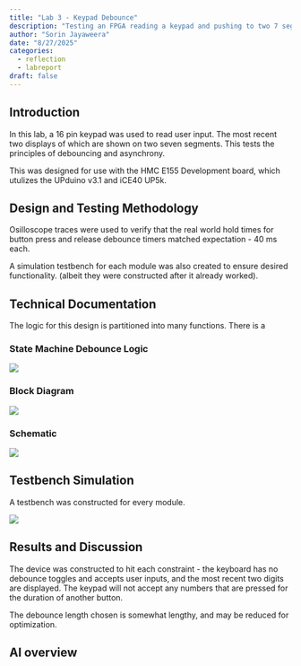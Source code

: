 ```yaml
---
title: "Lab 3 - Keypad Debounce"
description: "Testing an FPGA reading a keypad and pushing to two 7 segment displays"
author: "Sorin Jayaweera"
date: "8/27/2025"
categories:
  - reflection
  - labreport
draft: false
---
```



## Introduction

In this lab, a 16 pin keypad was used to read user input. The most recent two displays of which are shown on two seven segments. 
This tests the principles of debouncing and asynchrony. 

This was designed for use with the HMC E155 Development board, which utulizes the UPduino v3.1 and iCE40 UP5k. 

## Design and Testing Methodology

Osilloscope traces were used to verify that the real world hold times for button press and release debounce timers matched expectation - 40 ms each.

A simulation testbench for each module was also created to ensure desired functionality. (albeit they were constructed after it already worked).
 
## Technical Documentation

The logic for this design is partitioned into many functions. There is a 

### State Machine Debounce Logic
![](/images/lab3/fsm.png) 


### Block Diagram
![](/images/lab3/block_diagram.png)

### Schematic
![](/images/lab3/schematic.png)


## Testbench Simulation
A testbench was constructed for every module.

![](/images/lab3/synchroniezerandkeypadtestbench.png)

## Results and Discussion

The device was constructed to hit each constraint - the keyboard has no debounce toggles and accepts user inputs, and the most recent two digits are displayed. The keypad will not accept any numbers that are pressed for the duration of another button.

The debounce length chosen is somewhat lengthy, and may be reduced for optimization. 

## AI overview
